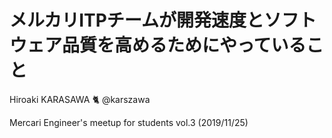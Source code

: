 <!-- classes: title -->

# メルカリITPチームが開発速度とソフトウェア品質を高めるためにやっていること

Hiroaki KARASAWA :cat2: @karszawa

Mercari Engineer's meetup for students vol.3 (2019/11/25)
